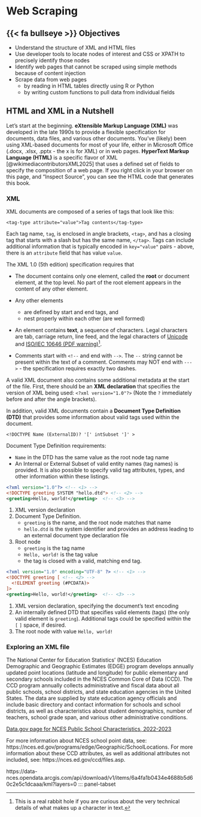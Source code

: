 # Web Scraping {#sec-data-web}

## {{< fa bullseye >}} Objectives {.nonumber}

- Understand the structure of XML and HTML files
- Use developer tools to locate nodes of interest and CSS or XPATH to precisely identify those nodes
- Identify web pages that cannot be scraped using simple methods because of content injection
- Scrape data from web pages 
    - by reading in HTML tables directly using R or Python
    - by writing custom functions to pull data from individual fields


## HTML and XML in a Nutshell

Let's start at the beginning. 
**eXtensible Markup Language (XML)** was developed in the late 1990s to provide a flexible specification for documents, data files, and various other documents. 
You've (likely) been using XML-based documents for most of your life, either in Microsoft Office (.docx, .xlsx, .pptx - the x is for XML) or in web pages. 
**HyperText Markup Language (HTML)** is a specific flavor of XML [@wikimediacontributorsXML2025] that uses a defined set of fields to specify the composition of a web page. 
If you right click in your browser on this page, and "Inspect Source", you can see the HTML code that generates this book. 

### XML

XML documents are composed of a series of tags that look like this:

```
<tag-type attribute="value">Tag contents</tag-type>
```

Each tag name, `tag`, is enclosed in angle brackets, `<tag>`, and has a closing tag that starts with a slash but has the same name, `</tag>`. 
Tags can include additional information that is typically encoded in `key="value"` pairs - above, there is an `attribute` field that has value `value`. 


The XML 1.0 (5th edition) specification requires that

- The document contains only one element, called the **root** or document element, at the top level. No part of the root element appears in the content of any other element. 

- Any other elements 
    - are defined by start and end tags, and
    - nest properly within each other (are well formed)

- An element contains **text**, a sequence of characters. Legal characters are tab, carriage return, line feed, and the legal characters of [Unicode](https://home.unicode.org/) and [ISO/IEC 10646 (PDF warning)](https://unicode.org/L2/L2010/10038-fcd10646-main.pdf)^[This is a real rabbit hole if you are curious about the very technical details of what makes up a character in text.].  

- Comments start with `<!--` and end with `-->`. The `--` string cannot be present within the text of a comment. Comments may NOT end with `--->` - the specification requires exactly two dashes.

A valid XML document also contains some additional metadata at the start of the file. 
First, there should be an **XML declaration** that specifies the version of XML being used: `<?xml version="1.0"?>` (Note the `?` immediately before and after the angle brackets).

In addition, valid XML documents contain a **Document Type Definition (DTD)** that provides some information about valid tags used within the document. 

```
<!DOCTYPE Name (ExternalID)? '[' intSubset ']' >
```
Document Type Definition requirements:

- `Name` in the DTD has the same value as the root node tag name
- An Internal or External Subset of valid entity names (tag names) is provided. It is also possible to specify valid tag attributes, types, and other information within these listings. 

```xml
<?xml version="1.0"?> <!-- <1> -->
<!DOCTYPE greeting SYSTEM "hello.dtd"> <!-- <2> -->
<greeting>Hello, world!</greeting>  <!-- <3> -->
```
1. XML version declaration
2. Document Type Definition.
    - `greeting` is the name, and the root node matches that name
    - `hello.dtd` is the system identifier and provides an address leading to an external document type declaration file
3. Root node
    - `greeting` is the tag name
    - `Hello, world!` is the tag value
    - the tag is closed with a valid, matching end tag.


```xml
<?xml version="1.0" encoding="UTF-8" ?> <!-- <1> -->
<!DOCTYPE greeting [ <!-- <2> -->
  <!ELEMENT greeting (#PCDATA)>
]>
<greeting>Hello, world!</greeting>  <!-- <3> -->
```
1. XML version declaration, specifying the document's text encoding
2. An internally defined DTD that specifies valid elements (tags) (the only valid element is `greeting`). Additional tags could be specified within the `[` `]` space, if desired.
3. The root node with value `Hello, world!`



::: callout-caution
### Exploring an XML file

::: 
The National Center for Education Statistics' (NCES) Education Demographic and Geographic Estimates (EDGE) program develops annually updated point locations (latitude and longitude) for public elementary and secondary schools included in the NCES Common Core of Data (CCD). 
The CCD program annually collects administrative and fiscal data about all public schools, school districts, and state education agencies in the United States. 
The data are supplied by state education agency officials and include basic directory and contact information for schools and school districts, as well as characteristics about student demographics, number of teachers, school grade span, and various other administrative conditions. 

[Data.gov page for NCES Public School Characteristics, 2022-2023](https://catalog.data.gov/dataset/public-school-characteristics-2022-23-451db)

For more information about NCES school point data, see: https://nces.ed.gov/programs/edge/Geographic/SchoolLocations. 
For more information about these CCD attributes, as well as additional attributes not included, see: https://nces.ed.gov/ccd/files.asp.



https://data-nces.opendata.arcgis.com/api/download/v1/items/6a4fa1b0434e4688b5d60c2e5c1dcaaa/kml?layers=0
::: panel-tabset
